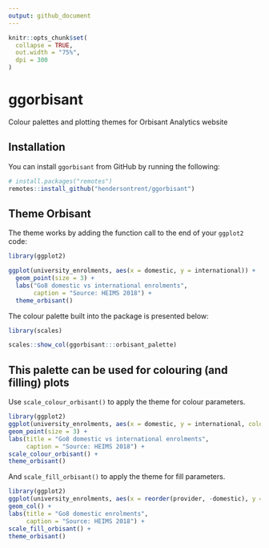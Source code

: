 ```yaml
---
output: github_document
---
```


```r
knitr::opts_chunk$set(
  collapse = TRUE,
  out.width = "75%",
  dpi = 300
)
```

# ggorbisant

Colour palettes and plotting themes for Orbisant Analytics website

## Installation

You can install `ggorbisant` from GitHub by running the following:

```r
# install.packages("remotes")
remotes::install_github("hendersontrent/ggorbisant")
```

## Theme Orbisant

The theme works by adding the function call to the end of your `ggplot2` code:

```r
library(ggplot2)

ggplot(university_enrolments, aes(x = domestic, y = international)) +
  geom_point(size = 3) +
  labs("Go8 domestic vs international enrolments",
       caption = "Source: HEIMS 2018") +
  theme_orbisant()
```

The colour palette built into the package is presented below:

```r
library(scales)

scales::show_col(ggorbisant:::orbisant_palette)
```

## This palette can be used for colouring (and filling) plots

Use `scale_colour_orbisant()` to apply the theme for colour parameters.

```r
library(ggplot2)
ggplot(university_enrolments, aes(x = domestic, y = international, colour = state)) +
geom_point(size = 3) +
labs(title = "Go8 domestic vs international enrolments",
     caption = "Source: HEIMS 2018") +
scale_colour_orbisant() +
theme_orbisant()
```

And `scale_fill_orbisant()` to apply the theme for fill parameters.

```r
library(ggplot2)
ggplot(university_enrolments, aes(x = reorder(provider, -domestic), y = domestic, fill = state)) +
geom_col() +
labs(title = "Go8 domestic enrolments",
     caption = "Source: HEIMS 2018") +
scale_fill_orbisant() +
theme_orbisant()
```
